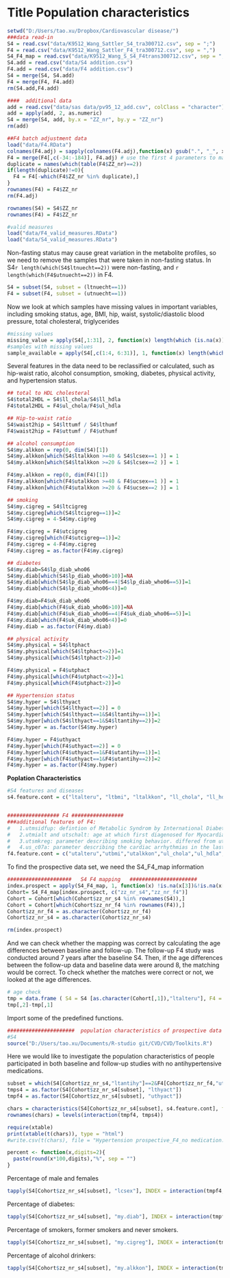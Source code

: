 Title Population characteristics
========================================================
<link href="custom.css" rel="stylesheet">

```r
setwd("D:/Users/tao.xu/Dropbox/Cardiovascular disease/")
###data read-in
S4 = read.csv("data/K9512_Wang_Sattler_S4_tra300712.csv", sep = ";")
F4 = read.csv("data/K9512_Wang_Sattler_F4_tra300712.csv", sep = ",")
S4_F4_map = read.csv("data/K9512_Wang_S_S4_F4trans300712.csv", sep = ";")
S4.add = read.csv("data/S4 addition.csv")
F4.add = read.csv("data/F4 addition.csv")
S4 = merge(S4, S4.add)
F4 = merge(F4, F4.add)
rm(S4.add,F4.add)

####  additional data
add = read.csv("data/sas data/pv95_12_add.csv", colClass = "character")
add = apply(add, 2, as.numeric)
S4 = merge(S4, add, by.x = "ZZ_nr", by.y = "ZZ_nr")
rm(add)

##F4 batch adjustment data
load("data/F4.RData")
colnames(F4.adj) = sapply(colnames(F4.adj),function(x) gsub(".", "_", x, fixed = T)) 
F4 = merge(F4[,c(-34:-184)], F4.adj) # use the first 4 parameters to match
duplicate = names(which(table(F4$ZZ_nr)==2))
if(length(duplicate)!=0){
  F4 = F4[-which(F4$ZZ_nr %in% duplicate),]
}
rownames(F4) = F4$ZZ_nr
rm(F4.adj)

rownames(S4) = S4$ZZ_nr
rownames(F4) = F4$ZZ_nr

#valid measures
load("data/F4_valid_measures.RData")
load("data/S4_valid_measures.RData")
```

Non-fasting status may cause great variation in the metabolite profiles, so we need to remove the samples that were taken in non-fasting status. In S4`r length(which(S4$ltnuecht==2))` were non-fasting, and `r length(which(F4$utnuecht==2))` in F4.
```r
S4 = subset(S4, subset = (ltnuecht==1))
F4 = subset(F4, subset = (utnuecht==1))
```


Now we look at which samples have missing values in important variables, including smoking status, age, BMI, hip, waist, systolic/diastolic blood pressure, total cholesteral, triglycerides 
```r
#missing values
missing_value = apply(S4[,1:31], 2, function(x) length(which (is.na(x))))
#samples with missing values
sample_available = apply(S4[,c(1:4, 6:31)], 1, function(x) length(which(is.na(x))))
```

Several features in the data need to be reclassified or calculated, such as hip-waist ratio, alcohol consumption, smoking, diabetes, physical activity, and hypertension status.
```r
## total to HDL cholesteral
S4$total2HDL = S4$ll_chola/S4$ll_hdla
F4$total2HDL = F4$ul_chola/F4$ul_hdla

## Hip-to-waist ratio
S4$waist2hip = S4$lttumf / S4$lthumf
F4$waist2hip = F4$uttumf / F4$uthumf

## alcohol consumption
S4$my.alkkon = rep(0, dim(S4)[1])
S4$my.alkkon[which(S4$ltalkkon >=40 & S4$lcsex==1 )] = 1
S4$my.alkkon[which(S4$ltalkkon >=20 & S4$lcsex==2 )] = 1

F4$my.alkkon = rep(0, dim(F4)[1])
F4$my.alkkon[which(F4$utalkkon >=40 & F4$ucsex==1 )] = 1
F4$my.alkkon[which(F4$utalkkon >=20 & F4$ucsex==2 )] = 1

## smoking
S4$my.cigreg = S4$ltcigreg
S4$my.cigreg[which(S4$ltcigreg==1)]=2
S4$my.cigreg = 4-S4$my.cigreg

F4$my.cigreg = F4$utcigreg
F4$my.cigreg[which(F4$utcigreg==1)]=2
F4$my.cigreg = 4-F4$my.cigreg
F4$my.cigreg = as.factor(F4$my.cigreg)

## diabetes
S4$my.diab=S4$lp_diab_who06
S4$my.diab[which(S4$lp_diab_who06>10)]=NA
S4$my.diab[which(S4$lp_diab_who06==4|S4$lp_diab_who06==5)]=1
S4$my.diab[which(S4$lp_diab_who06<4)]=0

F4$my.diab=F4$uk_diab_who06
F4$my.diab[which(F4$uk_diab_who06>10)]=NA
F4$my.diab[which(F4$uk_diab_who06==4|F4$uk_diab_who06==5)]=1
F4$my.diab[which(F4$uk_diab_who06<4)]=0
F4$my.diab = as.factor(F4$my.diab)

## physical activity
S4$my.physical = S4$ltphact
S4$my.physical[which(S4$ltphact<=2)]=1
S4$my.physical[which(S4$ltphact>2)]=0

F4$my.physical = F4$utphact
F4$my.physical[which(F4$utphact<=2)]=1
F4$my.physical[which(F4$utphact>2)]=0

## Hypertension status
S4$my.hyper = S4$lthyact
S4$my.hyper[which(S4$lthyact==2)] = 0
S4$my.hyper[which(S4$lthyact==1&S4$ltantihy==1)]=1
S4$my.hyper[which(S4$lthyact==1&S4$ltantihy==2)]=2
S4$my.hyper = as.factor(S4$my.hyper)

F4$my.hyper = F4$uthyact
F4$my.hyper[which(F4$uthyact==2)] = 0
F4$my.hyper[which(F4$uthyact==1&F4$utantihy==1)]=1
F4$my.hyper[which(F4$uthyact==1&F4$utantihy==2)]=2
F4$my.hyper = as.factor(F4$my.hyper)
```

__Poplation Characteristics__
```r
#S4 features and diseases
s4.feature.cont = c("ltalteru", "ltbmi", "ltalkkon", "ll_chola", "ll_hdla", "ll_ldla", "total2HDL", "ltdiamm", "ltsysmm", "ll_hgb", "ll_hbav","ll_tria","lh_crp", "lttumf","lthumf","waist2hip")


################# F4 #################
###additional features of F4:
#	1.utmsidfup: defintion of Metabolic Syndrom by International Diabetes Federation 2009, which be use as a indicator of high risk for CVD events
#	2.utmialt and utschalt: age at which first diagenosed for Myocardial infarction and stroke, respectively.
#	3.utsmkreg: parameter describing smoking behavior. differed from utcigreg that classified former smoker by their smoking habits (regular/occasional)
#	4.us_c07a: parameter describing the cardiac arrhythmias in the last 12 months
f4.feature.cont = c("utalteru","utbmi","utalkkon","ul_chola","ul_hdla","ul_ldla","total2HDL","utdiamm","utsysmm","ul_hgb","ul_hbav","ul_tria","uh_crp","uttumf","uthumf","waist2hip")
```

To find the prospective data set, we need the S4_F4_map information
```r
#####################	S4 F4 mapping	######################
index.prospect = apply(S4_F4_map, 1, function(x) !is.na(x[3])&!is.na(x[6]) ) 
Cohort= S4_F4_map[index.prospect, c("zz_nr_s4","zz_nr_f4")]
Cohort = Cohort[which(Cohort$zz_nr_s4 %in% rownames(S4)),]
Cohort = Cohort[which(Cohort$zz_nr_f4 %in% rownames(F4)),]
Cohort$zz_nr_f4 = as.character(Cohort$zz_nr_f4)
Cohort$zz_nr_s4 = as.character(Cohort$zz_nr_s4)

rm(index.prospect)
```
And we can check whether the mapping was correct by calculating the age differences between baseline and follow-up. The follow-up F4 study was conducted around 7 years after the baseline S4. Then, if the age differences between the follow-up data and baseline data were around 8, the matching would be correct.
To check whether the matches were correct or not, we looked at the age differences.
```r
# age check
tmp = data.frame ( S4 = S4 [as.character(Cohort[,1]),"ltalteru"], F4 = F4[as.character(Cohort[,2]),"utalteru"])
tmp[,2]-tmp[,1]
```


Import some of the predefined functions.
```r
######################	population characteristics of prospective data	#####################
#S4
source("D:/Users/tao.xu/Documents/R-studio git/CVD/CVD/Toolkits.R")
```

Here we would like to investigate the population characteristics of people participated in both baseline and follow-up studies with no antihypertensive medications.
```r
subset = which(S4[Cohort$zz_nr_s4,"ltantihy"]==2&F4[Cohort$zz_nr_f4,"utantihy"]==2)
tmps4 = as.factor(S4[Cohort$zz_nr_s4[subset], "lthyact"])
tmpf4 = as.factor(S4[Cohort$zz_nr_s4[subset], "uthyact"])

chars = characteristics(S4[Cohort$zz_nr_s4[subset], s4.feature.cont], factor = interaction(tmpf4, tmps4), d = 2, na.rm = T)
rownames(chars) = levels(interaction(tmpf4, tmps4))

require(xtable)
print(xtable(t(chars)), type = "html")
#write.csv(t(chars), file = "Hypertension prospective_F4_no medication.csv")
```

```r
percent <- function(x,digits=2){
  paste(round(x*100,digits),"%", sep = "")
}
```

Percentage of male and females
```r
tapply(S4[Cohort$zz_nr_s4[subset], "lcsex"], INDEX = interaction(tmpf4, tmps4), function(a) percent(table(a)[1]/length(a), 2))
```

Percentage of diabetes:
```r
tapply(S4[Cohort$zz_nr_s4[subset], "my.diab"], INDEX = interaction(tmpf4, tmps4), function(a) percent(table(a)[2]/length(a),2))
```

Percentage of smokers, former smokers and never smokers.
```r
tapply(S4[Cohort$zz_nr_s4[subset], "my.cigreg"], INDEX = interaction(tmpf4, tmps4), function(a) percent(table(a)/length(a),2))
```

Percentage of alcohol drinkers:
```r
tapply(S4[Cohort$zz_nr_s4[subset], "my.alkkon"], INDEX = interaction(tmpf4, tmps4), function(a) percent(table(a)/length(a),2))
```


